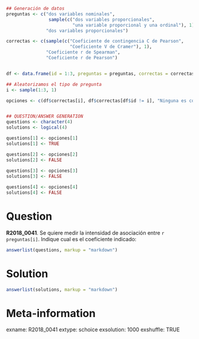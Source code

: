 ```r
## Generación de datos
preguntas <- c("dos variables nominales",
                sample(c("dos variables proporcionales",
                         "una variable proporcional y una ordinal"), 1),
               "dos variables proporcionales")

correctas <- c(sample(c("Coeficiente de contingencia C de Pearson",
                        "Coeficiente V de Cramer"), 1),
               "Coeficiente r de Spearman", 
               "Coeficiente r de Pearson")


df <- data.frame(id = 1:3, preguntas = preguntas, correctas = correctas, stringsAsFactors = FALSE)

## Aleatorizamos el tipo de pregunta
i <- sample(1:3, 1)

opciones <- c(df$correctas[i], df$correctas[df$id != i], "Ninguna es correcta")


## QUESTION/ANSWER GENERATION
questions <- character(4)
solutions <- logical(4)

questions[1] <- opciones[1]
solutions[1] <- TRUE

questions[2] <- opciones[2]
solutions[2] <- FALSE
    
questions[3] <- opciones[3]
solutions[3] <- FALSE

questions[4] <- opciones[4]
solutions[4] <- FALSE
```

Question
========
**R2018_0041**. Se quiere medir la intensidad de asociación entre `r preguntas[i]`. Indique cual es el coeficiente indicado:

```r
answerlist(questions, markup = "markdown")
```
  
Solution
========

```r
answerlist(solutions, markup = "markdown")
```

Meta-information
================
exname: R2018_0041
extype: schoice
exsolution: 1000
exshuffle: TRUE